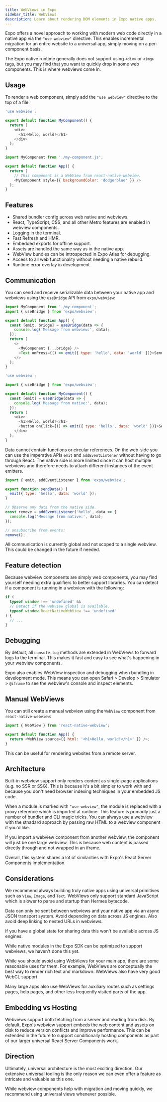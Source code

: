 ```yaml
---
title: WebViews in Expo
sidebar_title: WebViews
description: Learn about rendering DOM elements in Expo native apps.
---
```



Expo offers a novel approach to working with modern web code directly in a native app via the `"use webview"` directive. This enables incremental migration for an entire website to a universal app, simply moving on a per-component basis.

The Expo native runtime generally does not support using `<div>` or `<img>` tags, but you may find that you want to quickly drop in some web components. This is where webviews come in.

## Usage

To render a web component, simply add the `"use webview"` directive to the top of a file:

```js my-component.js (web)
'use webview';

export default function MyComponent() {
  return (
    <div>
      <h1>Hello, world!</h1>
    </div>
  );
}
```

```js App.js (native)
import MyComponent from './my-component.js';

export default function App() {
  return (
    // This component is a WebView from react-native-webview.
    <MyComponent style={{ backgroundColor: 'dodgerblue' }} />
  );
}
```

## Features

- Shared bundler config across web native and webviews.
- React, TypeScript, CSS, and all other Metro features are enabled in webview components.
- Logging in the terminal.
- Fast Refresh and HMR.
- Embedded exports for offline support.
- Assets are handled the same way as in the native app.
- WebView bundles can be introspected in Expo Atlas for debugging.
- Access to all web functionality without needing a native rebuild.
- Runtime error overlay in development.

## Communication

You can send and receive serializable data between your native app and webviews using the `useBridge` API from `expo/webview`:

```js App.js (native)
import MyComponent from './my-component';
import { useBridge } from 'expo/webview';

export default function App() {
  const [emit, bridge] = useBridge(data => {
    console.log('Message from webview:', data);
  });
  return (
    <>
      <MyComponent {...bridge} />
      <Text onPress={() => emit({ type: 'hello', data: 'world' })}>Send message</Text>
    </>
  );
}
```

```js my-component.js (web)
'use webview';

import { useBridge } from 'expo/webview';

export default function MyComponent() {
  const [emit] = useBridge(data => {
    console.log('Message from native:', data);
  });
  return (
    <div>
      <h1>Hello, world!</h1>
      <button onClick={() => emit({ type: 'hello', data: 'world' })}>Send message to native</button>
    </div>
  );
}
```

Data cannot contain functions or circular references. On the web-side you can use the imperative APIs `emit` and `addEventListener` without having to go through React. The native side is more limited since it can host multiple webviews and therefore needs to attach different instances of the event emitters.

```js my-api.js (web)
import { emit, addEventListener } from 'expo/webview';

export function sendData() {
  emit({ type: 'hello', data: 'world' });
}

// Observe any data from the native side.
const remove = addEventListener('hello', data => {
  console.log('Message from native:', data);
});

// unsubscribe from events:
remove();
```

All communication is currently global and not scoped to a single webview. This could be changed in the future if needed.

## Feature detection

Because webview components are simply web components, you may find yourself needing extra qualifiers to better support libraries. You can detect if a component is running in a webview with the following:

```js
if (
  typeof window !== 'undefined' &&
  // Detect if the webview global is available.
  typeof window.ReactNativeWebView !== 'undefined'
) {
  // ...
}
```

## Debugging

By default, all `console.log` methods are extended in WebViews to forward logs to the terminal. This makes it fast and easy to see what's happening in your webview components.

Expo also enables WebView inspection and debugging when bundling in development mode. This means you can open Safari > Develop > Simulator > `@iframe` to see the webview's console and inspect elements.

## Manual WebViews

You can still create a manual webview using the `WebView` component from `react-native-webview`:

```js App.js (native)
import { WebView } from 'react-native-webview';

export default function App() {
  return <WebView source={{ html: '<h1>Hello, world!</h1>' }} />;
}
```

This can be useful for rendering websites from a remote server.

## Architecture

Built-in webview support only renders content as single-page applications (e.g. no SSR or SSG). This is because it's a bit simpler to work with and because you don't need browser indexing techniques in your embedded JS code.

When a module is marked with `"use webview"`, the module is replaced with a proxy reference which is imported at runtime. This feature is primarily just a number of bundler and CLI magic tricks. You can always use a webview with the stnadard approach by passing raw HTML to a webview component if you'd like.

If you import a webview component from another webview, the component will just be one large webview. This is because web content is passed directly through and not wrapped in an iframe.

Overall, this system shares a lot of similarities with Expo's React Server Components implementation.

## Considerations

We recommend always building truly native apps using universal primitives such as `View`, `Image`, and `Text`. WebViews only support standard JavaScript which is slower to parse and startup than Hermes bytecode.

Data can only be sent between webviews and your native app via an async JSON transport system. Avoid depending on data across JS engines. Also avoid deep linking to nested URLs in webviews.

If you have a global state for sharing data this won't be available across JS engines.

While native modules in the Expo SDK can be optimized to support webviews, we haven't done this yet.

While you should avoid using WebViews for your main app, there are some reasonable uses for them. For example, WebViews are conceptually the best way to render rich text and markdown. WebViews also have very good WebGL support.

Many large apps also use WebViews for auxiliary routes such as settings pages, help pages, and other less frequently visited parts of the app.

## Embedding vs Hosting

Webviews support both fetching from a server and reading from disk. By default, Expo's webview support embeds the web content and assets on disk to reduce version conflicts and improve performance. This can be extended in the future to support conditionally hosting components as part of our larger universal React Server Components work.

## Direction

Ultimately, universal architecture is the most exciting direction. Our extensive universal tooling is the only reason we can even offer a feature as intricate and valuable as this one.

While webview components help with migration and moving quickly, we recommend using universal views whenever possible.
